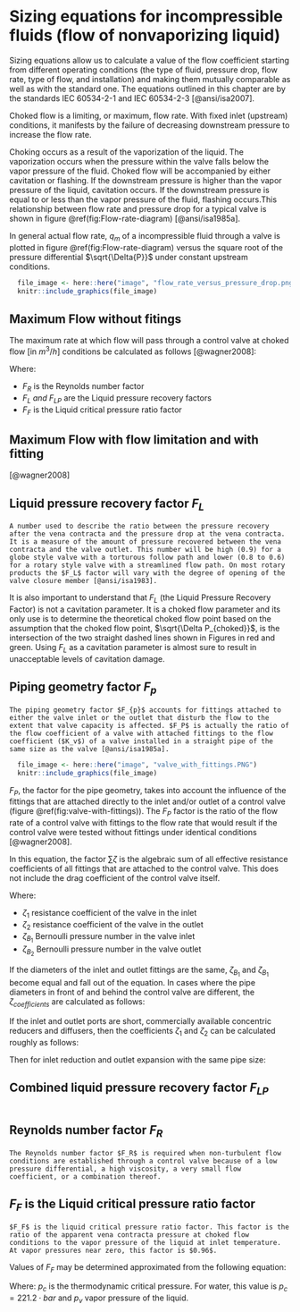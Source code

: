 # Sizing equations for incompressible fluids (flow of nonvaporizing liquid)

Sizing equations allow us to calculate a value of the flow coefficient starting from different operating conditions (the type of fluid, pressure drop, flow rate, type of flow, and installation) and making them mutually comparable as well as with the standard one. The equations outlined in this chapter are by the standards IEC 60534-2-1  and IEC 60534-2-3 [@ansi/isa2007].

Choked flow is a limiting, or maximum, flow rate. With fixed inlet (upstream) conditions, it manifests by the failure of decreasing downstream pressure to increase the flow rate.

Choking occurs as a result of the vaporization of the liquid. The vaporization occurs when the pressure within the valve falls below the vapor pressure of the fluid. Choked flow will be accompanied by either cavitation or flashing. If the downstream pressure is higher than the vapor pressure of the liquid, cavitation occurs. If the downstream pressure is equal to or less than the vapor pressure of the fluid, flashing occurs.This relationship between flow rate and pressure drop for a typical valve is shown in figure \@ref(fig:Flow-rate-diagram) [@ansi/isa1985a].

In general actual flow rate, $q_m$ of a incompressible fluid through a valve is plotted in figure  \@ref(fig:Flow-rate-diagram) versus the square root of the pressure differential $\sqrt{\Delta{P}}$ under constant upstream conditions.


```r
  file_image <- here::here("image", "flow_rate_versus_pressure_drop.png")
  knitr::include_graphics(file_image)
```

  
## Maximum Flow without fitings

The maximum rate at which flow will pass through a control valve at choked flow [in $m^3/h$] conditions be calculated as follows [@wagner2008]:

\begin{equation} 
  q_{max} = k_v \cdot F_{L} \cdot F_R \cdot \sqrt{p_1 - F_F \cdot p_v}
  (\#eq:Qmax-Without)
\end{equation} 

Where: 

  - $F_R$ is the Reynolds number factor 
  - $F_L \; and \; F_{LP}$ are the Liquid pressure recovery factors 
  - $F_F$ is the Liquid critical pressure ratio factor 


\begin{equation} 
  \Delta P_{max} = {F_L}^2 \cdot (p_1 - F_F \cdot p_v) 
  (\#eq:Pmax-Without)
\end{equation} 


## Maximum Flow with flow limitation and with fitting

[@wagner2008]

\begin{equation} 
  Q_{max} = k_v \cdot F_{LP} \cdot F_R \cdot \sqrt{p_1 - F_F \cdot p_v}
  (\#eq:Qmax-With)
\end{equation} 


\begin{equation} 
  \Delta P_{max} = {\left(\frac{F_{LP}}{F_P}\right)}^2 \cdot (P_1 - F_F \cdot p_v) 
  (\#eq:Pmax-With)
\end{equation} 


## Liquid pressure recovery factor $F_{L}$

```definition
A number used to describe the ratio between the pressure recovery after the vena contracta and the pressure drop at the vena contracta. It is a measure of the amount of pressure recovered between the vena contracta and the valve outlet. This number will be high (0.9) for a globe style valve with a torturous follow path and lower (0.8 to 0.6) for a rotary style valve with a streamlined flow path. On most rotary products the $F_L$ factor will vary with the degree of opening of the valve closure member [@ansi/isa1983].
```

It is also important to understand that $F_L$ (the Liquid Pressure Recovery Factor) is not a cavitation parameter. It is a choked flow parameter and its only use is to determine the theoretical choked flow point based on the assumption that the choked flow point, $\sqrt{\Delta P_{choked}}$, is the intersection of the two straight dashed lines shown in Figures in red and green. Using $F_L$ as a cavitation parameter is almost sure to result in unacceptable levels of cavitation damage.


## Piping geometry factor $F_{p}$

```definition
The piping geometry factor $F_{p}$ accounts for fittings attached to either the valve inlet or the outlet that disturb the flow to the extent that valve capacity is affected. $F_P$ is actually the ratio of the flow coefficient of a valve with attached fittings to the flow coefficient ($K_v$) of a valve installed in a straight pipe of the same size as the valve [@ansi/isa1985a].
```

```r
  file_image <- here::here("image", "valve_with_fittings.PNG")
  knitr::include_graphics(file_image)
```


$F_P$, the factor for the pipe geometry, takes into account the influence of the fittings that are attached directly to the inlet and/or outlet of a control valve (figure \@ref(fig:valve-with-fittings)). The $F_P$ factor is the ratio of the flow rate of a control valve with fittings to the flow rate that would result if the control valve were tested without fittings under identical conditions [@wagner2008].

\begin{equation} 
  F_{P} = \frac{1}{\sqrt{1+\frac{\sum{\zeta} \cdot \left(\frac{K_v}{d^2} \right)^2}{0.0016}}}
    (\#eq:Fp)
\end{equation} 


In this equation, the factor $\sum \zeta$ is the algebraic sum of all effective resistance coefficients of all fittings that are attached to the control valve. This does not include the drag coefficient of the control valve itself.

\begin{equation} 
  \sum{\zeta} = (\zeta_{1} + \zeta_{2}) + (\zeta_{B_1} - \zeta_{B_2})
  (\#eq:sumZ)
\end{equation} 

Where:

- $\zeta_{1}$ resistance coefficient of the valve in the inlet
- $\zeta_{2}$ resistance coefficient of the valve in the outlet
- $\zeta_{B_1}$  Bernoulli pressure number in the valve inlet
- $\zeta_{B_2}$  Bernoulli pressure number in the valve outlet

If the diameters of the inlet and outlet fittings are the same, $\zeta_{B_1}$ and $\zeta_{B_1}$ become equal and fall out of the equation. In cases where the pipe diameters in front of and behind the control valve are different, the $\zeta_{coefficients}$ are calculated as follows:

\begin{equation} 
  \zeta_{B_1} = 1- \left( \frac{d}{D_1}  \right)^4
  (\#eq:Zb1)
\end{equation} 


\begin{equation} 
  \zeta_{B_2} = 1- \left( \frac{d}{D_2}  \right)^4
  (\#eq:Zb2)
\end{equation} 

If the inlet and outlet ports are short, commercially available concentric reducers and diffusers, then the coefficients $\zeta_1$ and $\zeta_2$ can be calculated roughly as follows:

\begin{equation} 
  \zeta_1 = 0.5 \cdot \left( 1 - \left( \frac{d}{D_1}\right)^2 \right)^2
  (\#eq:Z1)
\end{equation} 

\begin{equation}
  \zeta_2 = \left( 1 - \left( \frac{d}{D_2}\right)^2 \right)^2
  (\#eq:Z2)
\end{equation} 

Then for inlet reduction and outlet expansion with the same pipe size:

\begin{equation}
  \sum \zeta = \zeta_1 + \zeta_2 = 1.5 \cdot \left( 1 - \left( \frac{d}{D_1}\right)^2 \right)^2
  (\#eq:sumZ2)
\end{equation} 


## Combined liquid pressure recovery factor $F_{LP}$

```definition

```

## Reynolds number factor $F_{R}$

```definition
The Reynolds number factor $F_R$ is required when non-turbulent flow conditions are established through a control valve because of a low pressure differential, a high viscosity, a very small flow coefficient, or a combination thereof.
```

## $F_F$ is the Liquid critical pressure ratio factor

```definition
$F_F$ is the liquid critical pressure ratio factor. This factor is the ratio of the apparent vena contracta pressure at choked flow conditions to the vapor pressure of the liquid at inlet temperature. At vapor pressures near zero, this factor is $0.96$.
```

Values of $F_F$ may be determined approximated from the following equation:

\begin{equation} 
  F_F = 0.96 - 0.28 \cdot \sqrt{p_v / p_c}
  (\#eq:critical-pressure)
\end{equation}

Where: $p_c$ is the thermodynamic critical pressure. For water, this value is $p_c = 221.2 \cdot bar$ and $p_v$ vapor pressure of the liquid.

